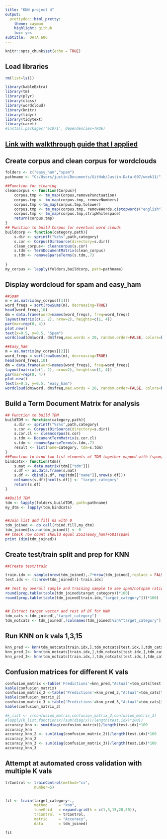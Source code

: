 ```yaml
---
title: "KNN project 4"
output:
  prettydoc::html_pretty:
    theme: cayman
    highlight: github
    toc: yes
subtitle:  DATA 606
---
```


```r
knitr::opts_chunk$set(echo = TRUE)
```

## Load libraries 
```r
rm(list=ls())

library(kableExtra)
library(tm)
library(plyr)
library(class)
library(wordcloud)
library(knitr)
library(tidyr)
library(tidytext)
library(caret)
#install.packages('e1071', dependencies=TRUE)
```

##  [Link with walkthrough guide that I applied](https://www.youtube.com/watch?v=j1V2McKbkLo)
## Create corpus and clean corpus for wordclouds
```r
folders <- c("easy_ham","spam")
pathname <- "C:/Users/justin/Documents/GitHub/Justin-Data-607/week11/"

##Function for cleaning
cleancorpus <- function(Corpus){
    corpus.tmp <- tm_map(Corpus,removePunctuation)
    corpus.tmp <- tm_map(corpus.tmp, removeNumbers)
    corpus.tmp <-tm_map(corpus.tmp,tolower)
    corpus.tmp <- tm_map(corpus.tmp, removeWords,c(stopwords("english")))
    corpus.tmp <- tm_map(corpus.tmp,stripWhitespace)
    return(corpus.tmp)
}
## Function to build Corpus for eventual word clouds
buildcorp <- function(category,path){
    s.dir <- sprintf("%s%s",path,category)
    s.cor <- Corpus(DirSource(directory=s.dir))
    clean_corpus<- cleancorpus(s.cor)
    s.tdm <- TermDocumentMatrix(clean_corpus)
    s.tdm <- removeSparseTerms(s.tdm,.7)
    
}
my_corpus <- lapply(folders,buildcorp, path=pathname)

```

## Display wordcloud for spam and easy_ham
```r


##Spam
m = as.matrix(my_corpus[[1]]) 
word_freqs = sort(rowSums(m), decreasing=TRUE) 
head(word_freqs,10)
dm = data.frame(word=names(word_freqs), freq=word_freqs) 
layout(matrix(c(1, 2), nrow=2), heights=c(1, 4))
par(mar=rep(0, 4))
plot.new()
text(x=0.5, y=0.5, "Spam")
wordcloud(dm$word, dm$freq,max.words = 20, random.order=FALSE, colors=brewer.pal(6, "Dark2"),main="Title") 

##Easy_ham
m = as.matrix(my_corpus[[2]]) 
word_freqs = sort(rowSums(m), decreasing=TRUE) 
head(word_freqs,10)
dm = data.frame(word=names(word_freqs), freq=word_freqs) 
layout(matrix(c(1, 2), nrow=2), heights=c(1, 4))
par(mar=rep(0, 4))
plot.new()
text(x=0.5, y=0.5, "easy_ham")
wordcloud(dm$word, dm$freq,max.words = 20, random.order=FALSE, colors=brewer.pal(5, "Dark2"),main="Title") 

```


## Build a Term Document Matrix for analysis
```r

## Function to build TDM
buildTDM <- function(category,path){
    s.dir <- sprintf("%s%s",path,category)
    s.cor <- Corpus(DirSource(directory=s.dir))
    s.cor.cl <- cleancorpus(s.cor)
    s.tdm <- DocumentTermMatrix(s.cor.cl)
    s.tdm <- removeSparseTerms(s.tdm,.7)
    result <- list(name=category, tdm=s.tdm)
}
##Function to bind two list elements of TDM together mapped with (spam/easyham)
bindcats<- function(tdm){
    s.mat <- data.matrix(tdm[["tdm"]])
    s.df <- as.data.frame(s.mat)
    s.df <- cbind(s.df, rep(tdm[["name"]],nrow(s.df)))
    colnames(s.df)[ncol(s.df)] <- "target_category"
    return(s.df)
}

##Build TDM
tdm <- lapply(folders,buildTDM, path=pathname)
my_dtm <- lapply(tdm,bindcats)


##Join list and fill na with 0
tdm_joined <- do.call(rbind.fill,my_dtm)
tdm_joined[is.na(tdm_joined)] <- 0
## Check row count should equal 2551(easy_ham)+501(spam)
print (dim(tdm_joined))
```

## Create test/train split and prep for KNN
```r

##Create test/train

train.idx <- sample(nrow(tdm_joined),.7*nrow(tdm_joined),replace = FALSE)
test.idx <- (1:nrow(tdm_joined))[-train.idx]

## Test my overall sample and training sample to see spam/notspam ratios in each
round(prop.table(table(tdm_joined$target_category))*100)
round(prop.table(table(tdm_joined[train.idx,"target_category"]))*100)


## Extract target vector and rest of DF for KNN
tdm_cats <-tdm_joined[,"target_category"] 
tdm_notcats <- tdm_joined[,!colnames(tdm_joined)%in%"target_category"]
```

## Run KNN on k vals 1,3,15
```r
knn_pred <- knn(tdm_notcats[train.idx,],tdm_notcats[test.idx,],tdm_cats[train.idx],k=1)
knn_pred_2<- knn(tdm_notcats[train.idx,],tdm_notcats[test.idx,],tdm_cats[train.idx],k=3)
knn_pred_3<- knn(tdm_notcats[train.idx,],tdm_notcats[test.idx,],tdm_cats[train.idx],k=15)
```



## Confusion matrices for different K vals

```r
confusion_matrix <-table('Predictions'=knn_pred,"Actual"=tdm_cats[test.idx]) 
kable(confusion_matrix)
confusion_matrix_2 <-table('Predictions'=knn_pred_2,"Actual"=tdm_cats[test.idx]) 
kable(confusion_matrix_2)
confusion_matrix_3 <-table('Predictions'=knn_pred_3,"Actual"=tdm_cats[test.idx]) 
kable(confusion_matrix_3)

#k_list <- c(confusion_matrix,confusion_matrix_2,confusion_matrix_3)
#lapply(k_list,function(x){sum(diag(x))/length(test.idx)*100})
accuracy_knn <- sum(diag(confusion_matrix))/length(test.idx)*100
accuracy_knn
accuracy_knn_2 <- sum(diag(confusion_matrix_2))/length(test.idx)*100
accuracy_knn_2
accuracy_knn_3 <- sum(diag(confusion_matrix_3))/length(test.idx)*100
accuracy_knn_3
```


## Attempt at automated cross validation with multiple K vals
```r
trControl <- trainControl(method="cv",
             number=5)


fit <- train(target_category~.,
             method     = "knn",
             tuneGrid   = expand.grid(k = c(1,3,15,20,30)),
             trControl  = trControl,
             metric     = "Accuracy",
             data       = tdm_joined)

fit
```





